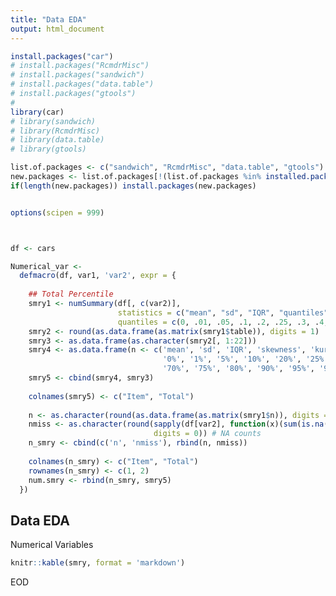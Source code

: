 ---
title: "Data EDA"
output: html_document
---

    


```{r setup, echo = FALSE, message = FALSE, warning = FALSE, include=FALSE}

install.packages("car")
# install.packages("RcmdrMisc")
# install.packages("sandwich")
# install.packages("data.table")
# install.packages("gtools")
# 
library(car)
# library(sandwich)
# library(RcmdrMisc)
# library(data.table)
# library(gtools)

list.of.packages <- c("sandwich", "RcmdrMisc", "data.table", "gtools")
new.packages <- list.of.packages[!(list.of.packages %in% installed.packages()[,"Package"])]
if(length(new.packages)) install.packages(new.packages)


options(scipen = 999)



df <- cars

Numerical_var <-
  defmacro(df, var1, 'var2', expr = {
    
    ## Total Percentile
    smry1 <- numSummary(df[, c(var2)],
                        statistics = c("mean", "sd", "IQR", "quantiles", "skewness", "kurtosis"),
                        quantiles = c(0, .01, .05, .1, .2, .25, .3, .4, .5, .6, .7, .75, .8, .9, .95, .99, 1))
    smry2 <- round(as.data.frame(as.matrix(smry1$table)), digits = 1)
    smry3 <- as.data.frame(as.character(smry2[, 1:22]))
    smry4 <- as.data.frame(n <- c('mean', 'sd', 'IQR', 'skewness', 'kurtosis',
                                  '0%', '1%', '5%', '10%', '20%', '25%', '30%', '40%', '50%', '60%',
                                  '70%', '75%', '80%', '90%', '95%', '99%', '100%'))
    smry5 <- cbind(smry4, smry3)
    
    colnames(smry5) <- c("Item", "Total")
    
    n <- as.character(round(as.data.frame(as.matrix(smry1$n)), digits = 0))
    nmiss <- as.character(round(sapply(df[var2], function(x)(sum(is.na(x)))),
                                digits = 0)) # NA counts
    n_smry <- cbind(c('n', 'nmiss'), rbind(n, nmiss))
    
    colnames(n_smry) <- c("Item", "Total")
    rownames(n_smry) <- c(1, 2)
    num.smry <- rbind(n_smry, smry5)
  })

```

## Data EDA
Numerical Variables


```{r, echo = FALSE, message = FALSE, warning = FALSE, fig.height = 6, fig.width = 12}
knitr::kable(smry, format = 'markdown')
```


EOD


